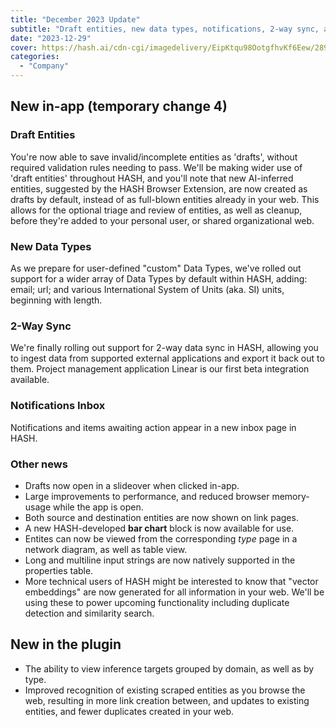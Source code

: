 ```yaml
---
title: "December 2023 Update"
subtitle: "Draft entities, new data types, notifications, 2-way sync, and plugin updates"
date: "2023-12-29"
cover: https://hash.ai/cdn-cgi/imagedelivery/EipKtqu98OotgfhvKf6Eew/289c440f-635c-47a9-572c-0f27da176d00/public
categories:
  - "Company"
---
```


## New in-app (temporary change 4)

### Draft Entities

You're now able to save invalid/incomplete entities as 'drafts', without required validation rules needing to pass. We'll be making wider use of 'draft entities' throughout HASH, and you'll note that new AI-inferred entities, suggested by the HASH Browser Extension, are now created as drafts by default, instead of as full-blown entities already in your web. This allows for the optional triage and review of entities, as well as cleanup, before they're added to your personal user, or shared organizational web.

### New Data Types

As we prepare for user-defined "custom" Data Types, we've rolled out support for a wider array of Data Types by default within HASH, adding: email; url; and various International System of Units (aka. SI) units, beginning with length.

### 2-Way Sync

We're finally rolling out support for 2-way data sync in HASH, allowing you to ingest data from supported external applications and export it back out to them. Project management application Linear is our first beta integration available.

### Notifications Inbox

Notifications and items awaiting action appear in a new inbox page in HASH.

### Other news

- Drafts now open in a slideover when clicked in-app.
- Large improvements to performance, and reduced browser memory-usage while the app is open.
- Both source and destination entities are now shown on link pages.
- A new HASH-developed **bar chart** block is now available for use.
- Entites can now be viewed from the corresponding _type_ page in a network diagram, as well as table view.
- Long and multiline input strings are now natively supported in the properties table.
- More technical users of HASH might be interested to know that "vector embeddings" are now generated for all information in your web. We'll be using these to power upcoming functionality including duplicate detection and similarity search.

## New in the plugin

- The ability to view inference targets grouped by domain, as well as by type.
- Improved recognition of existing scraped entities as you browse the web, resulting in more link creation between, and updates to existing entities, and fewer duplicates created in your web.
